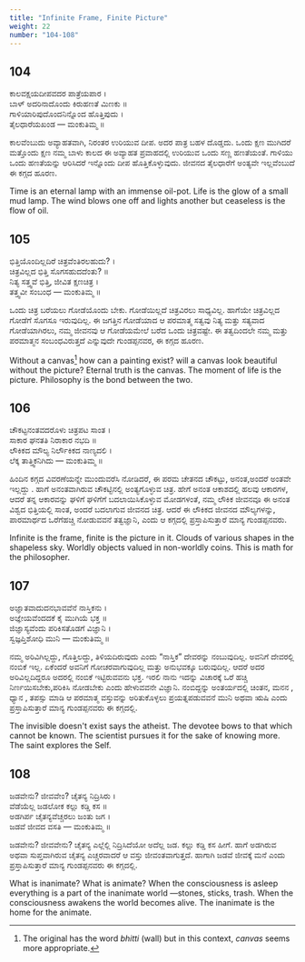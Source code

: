 ```yaml
---
title: "Infinite Frame, Finite Picture"
weight: 22
number: "104-108"
---
```


## 104

ಕಾಲವಕ್ಷಯದೀಪವದರ ಪಾತ್ರೆಯಪಾರ ।  
ಬಾಳ್ ಅದರಿನಾದೊಂದು ಕಿರುಹಣತೆ ಮಿಣಕು ॥  
ಗಾಳಿಯಾರಿಪುದೊಂದನಿನ್ನೊಂದ ಹೊತ್ತಿಪುದು ।  
ತೈಲಧಾರೆಯಖಂಡ — ಮಂಕುತಿಮ್ಮ ॥

ಕಾಲವೆಂಬುದು ಅವ್ಯಾಹತವಾಗಿ, ನಿರಂತರ ಉರಿಯುವ ದೀಪ. ಅದರ ಪಾತ್ರ ಬಹಳ ದೊಡ್ಡದು. ಒಂದು ಕ್ಷಣ ಮುಗಿದರೆ ಮತ್ತೊಂದು ಕ್ಷಣ ನಮ್ಮ ಬಾಳು ಕಾಲದ ಈ ಅವ್ಯಾಹತ ಪ್ರವಾಹದಲ್ಲಿ ಉರಿಯುವ ಒಂದು ಸಣ್ಣ ಹಣತೆಯಂತೆ. ಗಾಳಿಯು ಒಂದು ಹಣತೆಯನ್ನು ಆರಿಸಿದರೆ ಇನ್ನೊಂದು ದೀಪ ಹೊತ್ತಿಕೊಳ್ಳುವುದು. ಜೀವನದ ತೈಲಧಾರೆಗೆ ಅಂತ್ಯವೇ ಇಲ್ಲವೆಂಬುದೆ ಈ ಕಗ್ಗದ ಹೂರಣ.

Time is an eternal lamp with an immense oil-pot. Life is the glow of a small mud lamp. The wind blows one off and lights another but ceaseless is the flow of oil.

## 105

ಭಿತ್ತಿಯೊಂದಿಲ್ಲದಿರೆ ಚಿತ್ರವೆಂತಿರಲಹುದು? ।  
ಚಿತ್ರವಿಲ್ಲದ ಭಿತ್ತಿ ಸೊಗಸಹುದದೆಂತು? ॥  
ನಿತ್ಯ ಸತ್ತ್ವವೆ ಭಿತ್ತಿ, ಜೀವಿತ ಕ್ಷಣಚಿತ್ರ ।  
ತತ್ತ್ವವೀ ಸಂಬಂಧ — ಮಂಕುತಿಮ್ಮ ॥

ಒಂದು ಚಿತ್ರ ಬರೆಯಲು ಗೋಡೆಯೊಂದು ಬೇಕು. ಗೋಡೆಯಿಲ್ಲದೆ ಚಿತ್ರವಿರಲು ಸಾಧ್ಯವಿಲ್ಲ. ಹಾಗೆಯೇ ಚಿತ್ರವಿಲ್ಲದ ಗೋಡೆಗೆ ಸೊಗಸೂ ಇರುವುದಿಲ್ಲ. ಈ ಜಗತ್ತಿನ ಗೋಡೆಯಾದ ಆ ಪರಮಾತ್ಮ ಸತ್ವವು ನಿತ್ಯ ಮತ್ತು ಸತ್ಯವಾದ ಗೋಡೆಯಾಗಿರಲು, ನಮ್ಮ ಜೀವನವು ಆ ಗೋಡೆಯಮೇಲೆ ಬರೆದ ಒಂದು ಚಿತ್ರವಷ್ಟೇ. ಈ ತತ್ವದಿಂದಲೇ ನಮ್ಮ ಮತ್ತು ಪರಮಾತ್ಮನ ಸಂಬಂಧವಿರುತ್ತದೆ ಎನ್ನುವುದೇ ಗುಂಡಪ್ಪನವರ, ಈ ಕಗ್ಗದ ಹೂರಣ.

Without a canvas[^35] how can a painting exist? will a canvas look beautiful without the picture? Eternal truth is the canvas. The moment of life is the picture. Philosophy is the bond between the two.

## 106

ಚೌಕಟ್ಟನಂತವದರೊಳು ಚಿತ್ರಪಟ ಸಾಂತ ।  
ಸಾಕಾರ ಘನತತಿ ನಿರಾಕಾರ ನಭದಿ ॥  
ಲೌಕಿಕದ ಮೌಲ್ಯ ನಿರ್ಲೌಕಿಕದ ನಾಣ್ಯದಲಿ ।  
ಲೆಕ್ಕ ತಾತ್ತ್ವಿಕನಿಗಿದು — ಮಂಕುತಿಮ್ಮ ॥

ಹಿಂದಿನ ಕಗ್ಗದ ವಿವರಣೆಯನ್ನೇ ಮುಂದುವರೆಸಿ ನೋಡಿದರೆ, ಈ ಪರಮ ಚೇತನದ ಚೌಕಟ್ಟು, ಅನಂತ,ಅಂದರೆ ಅಂತವೇ ಇಲ್ಲದ್ದು . ಹಾಗೆ ಅನಂತವಾಗಿರುವ ಚೌಕಟ್ಟಿನಲ್ಲಿ ಅಂತ್ಯಗೊಳ್ಳುವ ಚಿತ್ರ. ಹೇಗೆ ಅನಂತ ಆಕಾಶದಲ್ಲಿ ಹಲವು ಆಕಾರಗಳ, ಆದರೆ ತನ್ನ ಆಕಾರವನ್ನು ಘಳಿಗೆ ಘಳಿಗೆಗೆ ಬದಲಾಯಿಸಿಕೊಳ್ಳುವ ಮೋಡಗಳಂತೆ, ನಮ್ಮ ಲೌಕಿಕ ಜೀವನವೂ ಈ ಅನಂತ ವಿಶ್ವದ ಭಿತ್ತಿಯಲ್ಲಿ ಸಾಂತ, ಅಂದರೆ ಬದಲಾಗುವ ಜೀವನದ ಚಿತ್ರ. ಆದರೆ ಈ ಲೌಕಿಕದ ಜೀವನದ ಮೌಲ್ಯಗಳನ್ನು, ಪಾರಮಾರ್ಥದ ಒರೆಗೆಹಚ್ಚಿ ನೋಡುವವನೆ ತತ್ವಜ್ಞಾನಿ, ಎಂದು ಆ ಕಗ್ಗದಲ್ಲಿ ಪ್ರಸ್ತಾಪಿಸುತ್ತಾರೆ ಮಾನ್ಯ ಗುಂಡಪ್ಪನವರು.

Infinite is the frame, finite is the picture in it. Clouds of various shapes in the shapeless sky. Worldly objects valued in non-worldly coins. This is math for the philosopher.

## 107

ಅಜ್ಞಾತವಾದುದನಭಾವವೆನೆ ನಾಸ್ತಿಕನು ।  
ಅಜ್ಞೇಯವೆಂದದಕೆ ಕೈ ಮುಗಿಯೆ ಭಕ್ತ ॥  
ಜಿಜ್ಞಾಸ್ಯವೆಂದು ಪರಿಕಿಸತೊಡಗೆ ವಿಜ್ಞಾನಿ ।  
ಸ್ವಜ್ಞಪ್ತಿಶೋಧಿ ಮುನಿ — ಮಂಕುತಿಮ್ಮ ॥

ನಮ್ಮ ಅರಿವಿಗಿಲ್ಲದ್ದು, ಗೊತ್ತಿಲದ್ದು, ತಿಳಿಯದಿರುವುದು ಎಂದು “ನಾಸ್ತಿಕ” ದೇವರನ್ನು ನಂಬುವುದಿಲ್ಲ. ಅವನಿಗೆ ದೇವರಲ್ಲಿ ನಂಬಿಕೆ ಇಲ್ಲ. ಏಕೆಂದರೆ ಅವನಿಗೆ ಗೋಚರವಾಗುವುದಿಲ್ಲ ಮತ್ತು ಅನುಭವಕ್ಕೂ ಬರುವುದಿಲ್ಲ. ಆದರೆ ಅದರ ಅರಿವಿಲ್ಲದಿದ್ದರೂ ಅದರಲ್ಲಿ ನಂಬಿಕೆ ಇಟ್ಟಿರುವವನು ಭಕ್ತ. ಇರಲಿ ನಾನು ಇದನ್ನು ವಿಚಾರಕ್ಕೆ ಒರೆ ಹಚ್ಚಿ ನಿರ್ಣಯಿಸಬೇಕು,ಪರಿಕಿಸಿ ನೋಡಬೇಕು ಎಂದು ಹೇಳುವವನೇ ವಿಜ್ಞಾನಿ. ನಂಬಿದ್ದನ್ನು ಅಂತರ್ಯದಲ್ಲಿ ಚಿಂತನ, ಮನನ , ಧ್ಯಾನ , ತಪಸ್ಸು ಮಾಡಿ ಆ ಪರಮಾತ್ಮ ವಸ್ತುವನ್ನು ಅರಿತುಕೊಳ್ಳಲು ಪ್ರಯತ್ನಪಡುವವನೆ ಮುನಿ ಅಥವಾ ಋಷಿ ಎಂದು ಪ್ರಸ್ತಾಪಿಸುತ್ತಾರೆ ಮಾನ್ಯ ಗುಂಡಪ್ಪನವರು ಈ ಕಗ್ಗದಲ್ಲಿ.

The invisible doesn't exist says the atheist. The devotee bows to that which cannot be known. The scientist pursues it for the sake of knowing more. The saint explores the Self.

## 108

ಜಡವೇನು? ಜೀವವೇಂ? ಚೈತನ್ಯ ನಿದ್ರಿಸಿರು ।  
ವೆಡೆಯೆಲ್ಲ ಜಡಲೋಕ ಕಲ್ಲು ಕಡ್ಡಿ ಕಸ ॥  
ಅಡಗಿರ್ಪ ಚೈತನ್ಯವೆಚ್ಚರಲು ಜಂತು ಜಗ ।  
ಜಡವೆ ಜೀವದ ವಸತಿ — ಮಂಕುತಿಮ್ಮ ॥

ಜಡವೇನು? ಜೀವವೇನು? ಚೈತನ್ಯ ಎಲ್ಲೆಲ್ಲಿ ನಿದ್ರಿಸಿದೆಯೋ ಅದೆಲ್ಲ ಜಡ. ಕಲ್ಲು ಕಡ್ಡಿ ಕಸ ಹೀಗೆ. ಹಾಗೆ ಅಡಗಿರುವ ಅಥವಾ ಸುಪ್ತವಾಗಿರುವ ಚೈತನ್ಯ ಎಚ್ಚರವಾದರೆ ಆ ವಸ್ತು ಜೀವಂತವಾಗುತ್ತದೆ. ಹಾಗಾಗಿ ಜಡವೆ ಜೀವಕ್ಕೆ ಮನೆ ಎಂದು ಪ್ರಸ್ತಾಪಿಸುತ್ತಾರೆ ಮಾನ್ಯ ಗುಂಡಪ್ಪನವರು ಈ ಕಗ್ಗದಲ್ಲಿ.

What is inanimate? What is animate? When the consciousness is asleep everything is a part of the inanimate world —stones, sticks, trash. When the consciousness awakens the world becomes alive. The inanimate is the home for the animate.

[^35]: The original has the word _bhitti_ (wall) but in this context, _canvas_ seems more appropriate.
